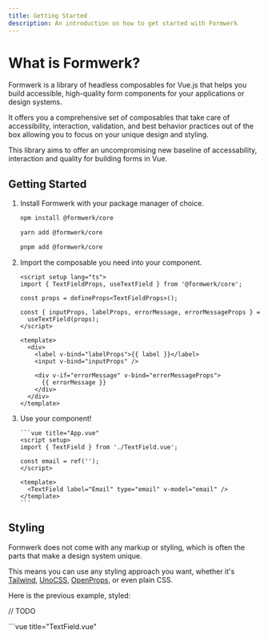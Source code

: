 ```yaml
---
title: Getting Started
description: An introduction on how to get started with Formwerk
---
```



# What is Formwerk?

Formwerk is a library of headless composables for Vue.js that helps you build accessible, high-quality form components for your applications or design systems.

It offers you a comprehensive set of composables that take care of accessibility, interaction, validation, and best behavior practices out of the box allowing you to focus on your unique design and styling.

This library aims to offer an uncompromising new baseline of accessability, interaction and quality for building forms in Vue.

## Getting Started

<Steps>

1.  Install Formwerk with your package manager of choice.

    <Tabs>

    <TabItem label="npm" icon="seti:npm">

    ```bash
    npm install @formwerk/core
    ```

    </TabItem>

    <TabItem label="yarn" icon="seti:yarn">

    ```bash
    yarn add @formwerk/core
    ```

    </TabItem>

    <TabItem label="pnpm" icon="pnpm">

    ```bash
    pnpm add @formwerk/core
    ```

    </TabItem>

    </Tabs>

2.  Import the composable you need into your component.

    ```vue title="TextField.vue"
    <script setup lang="ts">
    import { TextFieldProps, useTextField } from '@formwerk/core';

    const props = defineProps<TextFieldProps>();

    const { inputProps, labelProps, errorMessage, errorMessageProps } =
      useTextField(props);
    </script>

    <template>
      <div>
        <label v-bind="labelProps">{{ label }}</label>
        <input v-bind="inputProps" />

        <div v-if="errorMessage" v-bind="errorMessageProps">
          {{ errorMessage }}
        </div>
      </div>
    </template>
    ```

3.  Use your component!

        ```vue title="App.vue"
        <script setup>
        import { TextField } from './TextField.vue';

        const email = ref('');
        </script>

        <template>
          <TextField label="Email" type="email" v-model="email" />
        </template>
        ```

  </Steps>

## Styling

Formwerk does not come with any markup or styling, which is often the parts that make a design system unique.

This means you can use any styling approach you want, whether it's [Tailwind](https://tailwindcss.com/), [UnoCSS](https://unocss.dev/), [OpenProps](https://open-props.style/), or even plain CSS.

Here is the previous example, styled:

<Tabs>

<TabItem label="CSS">// TODO</TabItem>

<TabItem label="Tailwind">
  ```vue title="TextField.vue"
  <script setup lang="ts">
    import { TextFieldProps, useTextField } from '@formwerk/core';

    const props = defineProps<TextFieldProps>();

    const {
    inputProps,
    labelProps,
    errorMessage,
    errorMessageProps,
    } = useTextField(props);
    </script>

    <template>
      <div class="flex flex-col gap-1">
        <label v-bind="labelProps" class="text-sm font-medium">{{ label }}</label>
        <input v-bind="inputProps" class="border border-gray-300 focus:border-blue-500 focus:ring-blue-500 rounded-md p-2" />

        <div v-if="errorMessage" v-bind="errorMessageProps" class="text-sm text-red-500 font-medium">
          {{ errorMessage }}
        </div>
      </div>
    </template>

    ```

</TabItem>

</Tabs>

Formwerk leans heavily on aria attributes and native HTML states to provide a robust form experience but at the same time it means you can use these attributes to the style your elements, check out the [styling guide](/guides/extras/styling) for more.
